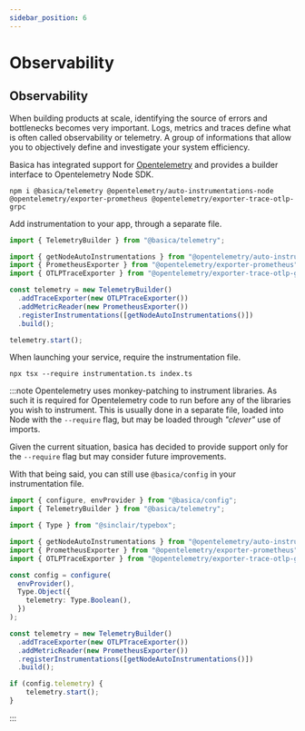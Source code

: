 ```yaml
---
sidebar_position: 6
---
```


# Observability

## Observability

When building products at scale, identifying the source of errors and bottlenecks becomes very important.
Logs, metrics and traces define what is often called observability or telemetry.
A group of informations that allow you to objectively define and investigate your system efficiency.

Basica has integrated support for [Opentelemetry](https://opentelemetry.io/) and provides a builder interface to Opentelemetry Node SDK.

`npm i @basica/telemetry @opentelemetry/auto-instrumentations-node @opentelemetry/exporter-prometheus @opentelemetry/exporter-trace-otlp-grpc`

Add instrumentation to your app, through a separate file.

```ts title="instrumentation.ts"
import { TelemetryBuilder } from "@basica/telemetry";

import { getNodeAutoInstrumentations } from "@opentelemetry/auto-instrumentations-node";
import { PrometheusExporter } from "@opentelemetry/exporter-prometheus";
import { OTLPTraceExporter } from "@opentelemetry/exporter-trace-otlp-grpc";

const telemetry = new TelemetryBuilder()
  .addTraceExporter(new OTLPTraceExporter())
  .addMetricReader(new PrometheusExporter())
  .registerInstrumentations([getNodeAutoInstrumentations()])
  .build();

telemetry.start();
```

When launching your service, require the instrumentation file.

`npx tsx --require instrumentation.ts index.ts`

:::note
Opentelemetry uses monkey-patching to instrument libraries.
As such it is required for Opentelemetry code to run before any of the libraries you wish to instrument.
This is usually done in a separate file, loaded into Node with the `--require` flag, but may be loaded through *"clever"* use of imports.

Given the current situation, basica has decided to provide support only for the `--require` flag but may consider future improvements.

With that being said, you can still use `@basica/config` in your instrumentation file.

```ts title="instrumentation.ts"
import { configure, envProvider } from "@basica/config";
import { TelemetryBuilder } from "@basica/telemetry";

import { Type } from "@sinclair/typebox";

import { getNodeAutoInstrumentations } from "@opentelemetry/auto-instrumentations-node";
import { PrometheusExporter } from "@opentelemetry/exporter-prometheus";
import { OTLPTraceExporter } from "@opentelemetry/exporter-trace-otlp-grpc";

const config = configure(
  envProvider(),
  Type.Object({
    telemetry: Type.Boolean(),
  })
);

const telemetry = new TelemetryBuilder()
  .addTraceExporter(new OTLPTraceExporter())
  .addMetricReader(new PrometheusExporter())
  .registerInstrumentations([getNodeAutoInstrumentations()])
  .build();

if (config.telemetry) {
    telemetry.start();
}
```

:::